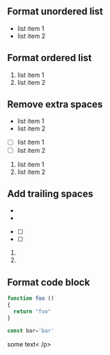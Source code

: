 ## Format unordered list

-   list item 1
-   list item 2

## Format ordered list

1. list item 1
2. list item 2

## Remove extra spaces ##

-  list item 1
-  list item 2

-  [ ] list item 1
-  [ ] list item 2

1.  list item 1
2.  list item 2


## Add trailing spaces ##

-
- 

-  [ ]
-  [ ] 

1.
2. 

## Format code block ##

```javascript
function foo ()
{
  return "foo"
}

const bar='bar'
```

<div>
<p
>some text<
/p>
</div>